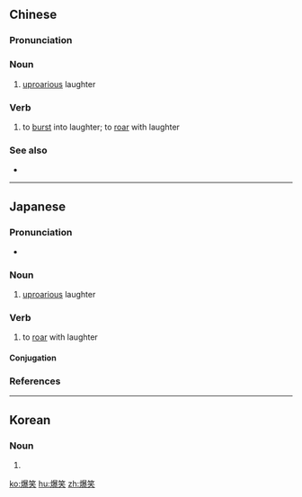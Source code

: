 ==Chinese==
{{zh-forms}}

===Pronunciation===
{{zh-pron
|m=bàoxiào
|c=baau3 siu3
|cat=n,v
}}

===Noun===
{{zh-noun}}

# [[uproarious]] laughter

===Verb===
{{zh-verb}}

# to [[burst]] into laughter; to [[roar]] with laughter

===See also===
* {{zh-l|大笑}}

----

==Japanese==
{{ja-kanjitab|ばく|しょう|yomi=o}}

===Pronunciation===
* {{ja-pron|ばくしょう|y=o|acc=0|dev=2|acc_ref=NHK}}

===Noun===
{{ja-noun|ばくしょう|hhira=ばくせう|tr=intrans}}

# [[uproarious]] laughter

===Verb===
{{ja-verb-suru|ばくしょう|hhira=ばくせう|tr=intrans}}

# to [[roar]] with laughter

====Conjugation====
{{ja-suru|ばくしょう}}

===References===
<references/>

----

==Korean==
{{ko-hanjatab}}

===Noun===
{{ko-noun|hj|hangeul=폭소}}

# {{hanja form of|폭소|uproarious laughter}}

[[ko:爆笑]]
[[hu:爆笑]]
[[zh:爆笑]]